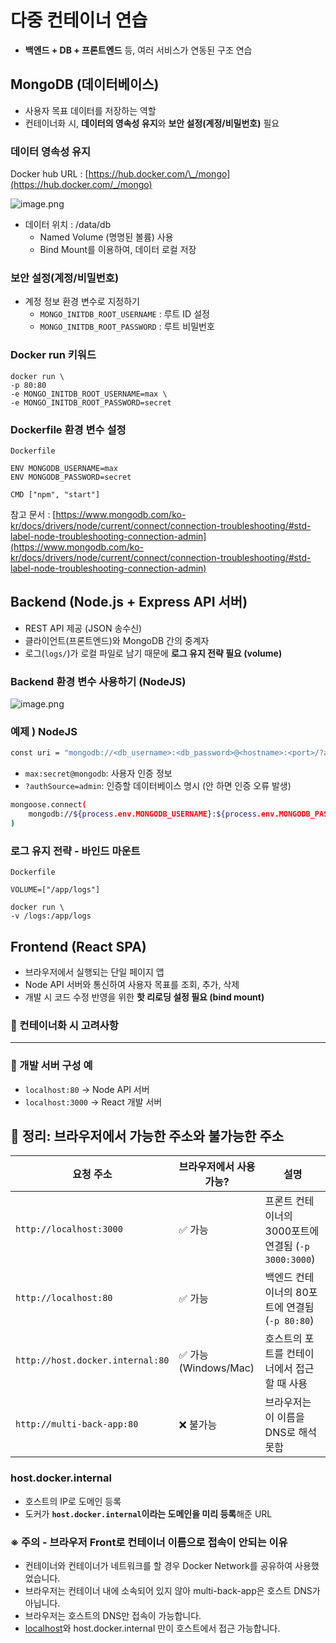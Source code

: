# 다중 컨테이너 연습

- **백엔드 + DB + 프론트엔드** 등, 여러 서비스가 연동된 구조 연습

## **MongoDB (데이터베이스)**

- 사용자 목표 데이터를 저장하는 역할
- 컨테이너화 시, **데이터의 영속성 유지**와 **보안 설정(계정/비밀번호)** 필요

### 데이터 **영속성 유지**

Docker hub URL : [https://hub.docker.com/\_/mongo](https://hub.docker.com/_/mongo)

![image.png](./image.png)

- 데이터 위치 : /data/db
  - Named Volume (명명된 볼륨) 사용
  - Bind Mount를 이용하여, 데이터 로컬 저장

### **보안 설정(계정/비밀번호)**

- 계정 정보 환경 변수로 지정하기
  - `MONGO_INITDB_ROOT_USERNAME` : 루트 ID 설정
  - `MONGO_INITDB_ROOT_PASSWORD` : 루트 비밀번호

### Docker run 키워드

```docker
docker run \
-p 80:80
-e MONGO_INITDB_ROOT_USERNAME=max \
-e MONGO_INITDB_ROOT_PASSWORD=secret
```

### Dockerfile 환경 변수 설정

```docker
Dockerfile

ENV MONGODB_USERNAME=max
ENV MONGODB_PASSWORD=secret

CMD ["npm", "start"]
```

참고 문서 : [https://www.mongodb.com/ko-kr/docs/drivers/node/current/connect/connection-troubleshooting/#std-label-node-troubleshooting-connection-admin](https://www.mongodb.com/ko-kr/docs/drivers/node/current/connect/connection-troubleshooting/#std-label-node-troubleshooting-connection-admin)

## **Backend (Node.js + Express API 서버)**

- REST API 제공 (JSON 송수신)
- 클라이언트(프론트엔드)와 MongoDB 간의 중계자
- 로그(`logs/`)가 로컬 파일로 남기 때문에 **로그 유지 전략 필요 (volume)**

### Backend 환경 변수 사용하기 (NodeJS)

![image.png](./image%201.png)

### 예제 ) NodeJS

```bash
const uri = "mongodb://<db_username>:<db_password>@<hostname>:<port>/?authSource=users";
```

- `max:secret@mongodb`: 사용자 인증 정보
- `?authSource=admin`: 인증할 데이터베이스 명시 (안 하면 인증 오류 발생)

```bash
mongoose.connect(
	mongodb://${process.env.MONGODB_USERNAME}:${process.env.MONGODB_PASSWORD}@mongodb:27017/goals
)
```

### **로그 유지 전략 -** 바인드 마운트

```docker
Dockerfile

VOLUME=["/app/logs"]
```

```docker
docker run \
-v /logs:/app/logs
```

## **Frontend (React SPA)**

- 브라우저에서 실행되는 단일 페이지 앱
- Node API 서버와 통신하여 사용자 목표를 조회, 추가, 삭제
- 개발 시 코드 수정 반영을 위한 **핫 리로딩 설정 필요 (bind mount)**

### 🔐 컨테이너화 시 고려사항

---

### 🧪 개발 서버 구성 예

- `localhost:80` → Node API 서버
- `localhost:3000` → React 개발 서버

## 📌 정리: 브라우저에서 가능한 주소와 불가능한 주소

| 요청 주소                        | 브라우저에서 사용 가능? | 설명                                                 |
| -------------------------------- | ----------------------- | ---------------------------------------------------- |
| `http://localhost:3000`          | ✅ 가능                 | 프론트 컨테이너의 3000포트에 연결됨 (`-p 3000:3000`) |
| `http://localhost:80`            | ✅ 가능                 | 백엔드 컨테이너의 80포트에 연결됨 (`-p 80:80`)       |
| `http://host.docker.internal:80` | ✅ 가능 (Windows/Mac)   | 호스트의 포트를 컨테이너에서 접근할 때 사용          |
| `http://multi-back-app:80`       | ❌ 불가능               | 브라우저는 이 이름을 DNS로 해석 못함                 |

### host.docker.internal

- 호스트의 IP로 도메인 등록
- 도커가 **`host.docker.internal`이라는 도메인을 미리 등록**해준 URL

### ※ 주의 - 브라우저 Front로 컨테이너 이름으로 접속이 안되는 이유

- 컨테이너와 컨테이너가 네트워크를 할 경우 Docker Network를 공유하여 사용했었습니다.
- 브라우저는 컨테이너 내에 소속되어 있지 않아 multi-back-app은 호스트 DNS가 아닙니다.
- 브라우저는 호스트의 DNS만 접속이 가능합니다.
- [localhost](http://localhost)와 host.docker.internal 만이 호스트에서 접근 가능합니다.
